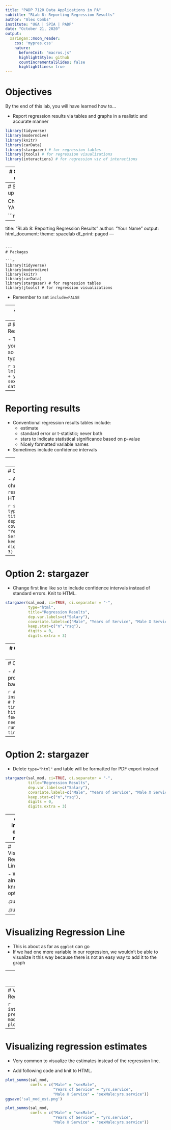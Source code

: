 ```yaml
---
title: "PADP 7120 Data Applications in PA"
subtitle: "RLab 8: Reporting Regression Results"
author: "Alex Combs"
institute: "UGA | SPIA | PADP"
date: "October 21, 2020"
output:
  xaringan::moon_reader:
    css: 'mypres.css'
    nature:
      beforeInit: "macros.js"
      highlightStyle: github
      countIncrementalSlides: false
      highlightlines: true
---
```

# Objectives

By the end of this lab, you will have learned how to...

- Report regression results via tables and graphs in a realistic and accurate manner

```r
library(tidyverse)
library(moderndive)
library(knitr)
library(carData)
library(stargazer) # for regression tables
library(jtools) # for regression visualizations
library(interactions) # for regression viz of interactions
```

---
# Set-up

- Start a new project and notebook
- Open your script from the R Chapter on regression with interactions (or the one I provided as answers)

- Copy and paste the script code into the notebook (remember to place the code inside code chunks)

---
# Set-up

Change YAML

```r
---
title: "RLab 8: Reporting Regression Results"
author: "Your Name"
output: 
  html_document:
    theme: spacelab
    df_print: paged
---
```

---
# Packages

```r
library(tidyverse)
library(moderndive)
library(knitr)
library(carData)
library(stargazer) # for regression tables
library(jtools) # for regression visualizations
```

- Remember to set `include=FALSE`

---
# Reporting Results

- You ran a regression that explains salaries.

- You are proud of your work and need to provide the results in a report or a presentation.

- Make sure the following code is in a code chunk. Knit to HTML.

```r
sal_mod <- lm(salary ~ sex + yrs.service + sex*yrs.service, data = Salaries)
get_regression_table(sal_mod)
```


---
# Reporting Results

- The tables you've produced so far are not typically used

```r
sal_mod <- lm(salary ~ sex + yrs.service + sex*yrs.service, data = Salaries)
```
```r
get_regression_table(sal_mod)
```
```r
get_regression_table(sal_mod) %>% 
  kable()
```

---
# Reporting results

- Conventional regression results tables include:
  - estimate
  - standard error or t-statistic; never both
  - stars to indicate statistical significance based on p-value
  - Nicely formatted variable names
  
- Sometimes include confidence intervals

---
# Option 1: kable

- Add this code and knit to HTML again

```r
regtable.colnames <- c('Variable', 'Estimate', 
                       'SE', 'P-Value', 
                       'Lower 95%', 'Upper 95%')

get_regression_table(sal_mod) %>% 
  select(-statistic) %>% 
  kable(col.names = regtable.colnames, digits = 0)
```

---
# Option 2: stargazer

- Add this code. Include the chunk option `results='asis'`. Knit to HTML.

```r
stargazer(sal_mod,
          type="html",
          title="Regression Results",
          dep.var.labels=c("Salary"),
          covariate.labels=c("Male", "Years of Service", "Male X Service"),
          keep.stat=c("n","rsq"),
          digits = 0,
          digits.extra = 3)
```

---
# Option 2: stargazer

- Change first line like so to include confidence intervals instead of standard errors. Knit to HTML.

```r
stargazer(sal_mod, ci=TRUE, ci.separator = "-",
          type="html",
          title="Regression Results",
          dep.var.labels=c("Salary"),
          covariate.labels=c("Male", "Years of Service", "Male X Service"),
          keep.stat=c("n","rsq"),
          digits = 0,
          digits.extra = 3)
```

---
# Option 2: stargazer export to Word

- Add last line like so generate a new document named `sal_mod.htm` that you can open in Word. Knit to HTML.

```r
stargazer(sal_mod, ci=TRUE, ci.separator = "-",
          type="html",
          title="Regression Results",
          dep.var.labels=c("Salary"),
          covariate.labels=c("Male", "Years of Service", "Male X Service"),
          keep.stat=c("n","rsq"),
          digits = 0,
          digits.extra = 3,
          out = "sal_mod.htm")
```

---
# Option 2: stargazer

- Also plays nicely with PDF provided you installed `tinytex` back in RLab2

```r
# First
install.packages('tinytex') # hit Enter
# Next
tinytex::install_tinytex() # hit Enter, this will take a few minutes
# if you ever need to uninstall TinyTeX, run tinytex::uninstall_tinytex()
```

---
# Option 2: stargazer

- Delete `type="html"` and table will be formatted for PDF export instead

```r
stargazer(sal_mod, ci=TRUE, ci.separator = "-",
          title="Regression Results",
          dep.var.labels=c("Salary"),
          covariate.labels=c("Male", "Years of Service", "Male X Service"),
          keep.stat=c("n","rsq"),
          digits = 0,
          digits.extra = 3)
```

---
class: inverse, center, middle

# Tables aren't great for presentations. We want to use graphs instead.

---
# Visualizing Regression Line

- We already know one option

.pull-left[
```r
ggplot(Salaries, 
       aes(x = yrs.service, 
           y = salary, 
           color = sex)) +
  geom_point(alpha = 0.6, size = 5) +
  geom_smooth(method = 'lm', se = FALSE, size = 2) +
  theme_minimal() +
  theme(text = element_text(size = 20))
```
]

.pull-right[
```r
ggplot(Salaries, aes(x = yrs.service, y = salary, color = sex)) +
  geom_point(alpha = 0.6, size = 5) +
  geom_smooth(method = 'lm', se = FALSE, size = 2) +
  theme_minimal() +
  theme(text = element_text(size = 20))
```
]

---
# Visualizing Regression Line

- This is about as far as `ggplot` can go
- If we had one more variable in our regression, we wouldn't be able to visualize it this way because there is not an easy way to add it to the graph

---
# Visualizing Regression Line

- Add code

```r
effect_plot(sal_mod, pred = yrs.service, plot.points = TRUE)
```

---
# Visualizing Regression Line

```r
interact_plot(sal_mod, pred = yrs.service, modx = sex, plot.points = TRUE)
```

---
# Visualizing regression estimates

- Very common to visualize the estimates instead of the regression line. 

- Add following code and knit to HTML.

```r
plot_summs(sal_mod, 
           coefs = c("Male" = "sexMale", 
                     "Years of Service" = "yrs.service", 
                     "Male X Service" = "sexMale:yrs.service"))
ggsave('sal_mod_est.png')
```

```r
plot_summs(sal_mod, 
           coefs = c("Male" = "sexMale", 
                     "Years of Service" = "yrs.service", 
                     "Male X Service" = "sexMale:yrs.service"))
```

